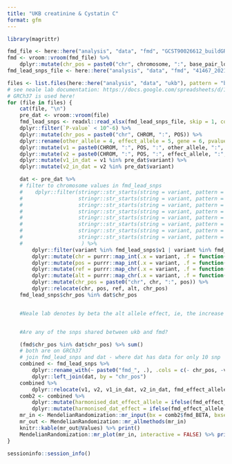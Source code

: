 ```yaml
---
title: "UKB creatinine & Cystatin C"
format: gfm
---
```



```r
library(magrittr)
```


```r
fmd_file <- here::here("analysis", "data", "fmd", "GCST90026612_buildGRCh37.tsv")
fmd <- vroom::vroom(fmd_file) %>%
    dplyr::mutate(chr_pos = paste0("chr", chromosome, ":", base_pair_location))
fmd_lead_snps_file <- here::here("analysis", "data", "fmd", "41467_2021_26174_MOESM4_ESM.xlsx") # snps from Katz et al. 2022 Supp Info Table SII.

```


```r
files <- list.files(here::here("analysis", "data", "ukb"), pattern = "both_sexes", full.names = TRUE)
# see neale lab documentation: https://docs.google.com/spreadsheets/d/1kvPoupSzsSFBNSztMzl04xMoSC3Kcx3CrjVf4yBmESU/edit#gid=227859291
# GRCh37 is used here!
for (file in files) {
    cat(file, "\n")
    pre_dat <- vroom::vroom(file)
    fmd_lead_snps <- readxl::read_xlsx(fmd_lead_snps_file, skip = 1, col_names = TRUE) %>%
    dplyr::filter(`P-value` < 10^-6) %>%
    dplyr::mutate(chr_pos = paste0("chr", CHROM, ":", POS)) %>%
    dplyr::rename(other_allele = 4, effect_allele = 5, gene = 6, pvalue = 10) %>%
    dplyr::mutate(v1 = paste0(CHROM, ":", POS, ":", other_allele, ":", effect_allele)) %>%
    dplyr::mutate(v2 = paste0(CHROM, ":", POS, ":", effect_allele, ":", other_allele)) %>%
    dplyr::mutate(v1_in_dat = v1 %in% pre_dat$variant) %>%
    dplyr::mutate(v2_in_dat = v2 %in% pre_dat$variant)

    dat <- pre_dat %>%
    # filter to chromosome values in fmd_lead_snps
    #    dplyr::filter(stringr::str_starts(string = variant, pattern = "12") | 
    #                  stringr::str_starts(string = variant, pattern = "6") |
    #                  stringr::str_starts(string = variant, pattern = "5") |
    #                  stringr::str_starts(string = variant, pattern = "8") | 
    #                  stringr::str_starts(string = variant, pattern = "13") |
    #                  stringr::str_starts(string = variant, pattern = "4") |
    #                  stringr::str_starts(string = variant, pattern = "10") | 
    #                  stringr::str_starts(string = variant, pattern = "17")
    #                   ) %>%
        dplyr::filter(variant %in% fmd_lead_snps$v1 | variant %in% fmd_lead_snps$v2) %>%
        dplyr::mutate(chr = purrr::map_int(.x = variant, .f = function(x) {stringr::str_split(string = x, pattern = ":")[[1]][1] %>% as.integer})) %>%
        dplyr::mutate(pos = purrr::map_int(.x = variant, .f = function(x) {stringr::str_split(string = x, pattern = ":")[[1]][2] %>% as.integer})) %>%
        dplyr::mutate(ref = purrr::map_chr(.x = variant, .f = function(x) {stringr::str_split(string = x, pattern = ":")[[1]][3]})) %>%
        dplyr::mutate(alt = purrr::map_chr(.x = variant, .f = function(x) {stringr::str_split(string = x, pattern = ":")[[1]][4]})) %>% 
        dplyr::mutate(chr_pos = paste0("chr", chr, ":", pos)) %>%
        dplyr::relocate(chr, pos, ref, alt, chr_pos)
    fmd_lead_snps$chr_pos %in% dat$chr_pos


    #Neale lab denotes by beta the alt allele effect, ie, the increase in phenotype per increase in one alt allele.


    #Are any of the snps shared between ukb and fmd?

    (fmd$chr_pos %in% dat$chr_pos) %>% sum()
    # both are on GRCh37
    # join fmd_lead_snps and dat - where dat has data for only 10 snp
    combined <- fmd_lead_snps %>% 
        dplyr::rename_with(~ paste0("fmd_", .), .cols = c(- chr_pos, -v1, -v2, - v1_in_dat, - v2_in_dat)) %>%
        dplyr::left_join(dat, by = "chr_pos")
    combined %>%
        dplyr::relocate(v1, v2, v1_in_dat, v2_in_dat, fmd_effect_allele, ref)
    comb2 <- combined %>%
        dplyr::mutate(harmonised_dat_effect_allele = ifelse(fmd_effect_allele == alt, alt, ref)) %>%
        dplyr::mutate(harmonised_dat_effect = ifelse(fmd_effect_allele == alt, beta, -beta))
    mr_in <- MendelianRandomization::mr_input(bx = comb2$fmd_BETA, bxse = comb2$fmd_SE, by = comb2$harmonised_dat_effect, byse = comb2$se)
    mr_out <- MendelianRandomization::mr_allmethods(mr_in)
    knitr::kable(mr_out@Values) %>% print()
    MendelianRandomization::mr_plot(mr_in, interactive = FALSE) %>% print()
}
```



```r
sessioninfo::session_info()
```